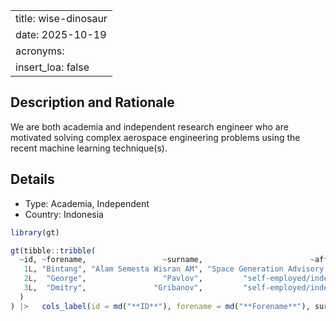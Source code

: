 
---
title: wise-dinosaur
date: 2025-10-19
acronyms:
  insert_loa: false
---

## Description and Rationale

We are both academia and independent research engineer who are motivated solving complex aerospace engineering problems using the recent machine learning technique(s).

## Details

* Type: Academia, Independent
* Country: Indonesia

```r
library(gt)

gt(tibble::tribble(
  ~id, ~forename,                 ~surname,                        ~affiliation,
   1L, "Bintang", "Alam Semesta Wisran AM", "Space Generation Advisory Council",
   2L,  "George",                 "Pavlov",         "self-employed/independent",
   3L,  "Dmitry",               "Gribanov",         "self-employed/independent"
  )
) |>   cols_label(id = md("**ID**"), forename = md("**Forename**"), surname ~ md("**Surname**"), affiliation ~ md("**Affiliation**"))
```
